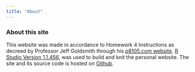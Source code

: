 ```yaml
---
title: "About"
---
```


### About this site

This website was made in accordance to Homework 4 Instructions as decreed by Professor Jeff Goldsmith through his [p8105.com website](p8105.com).
[R Studio Version 1.1.456](https://www.rstudio.com/products/rstudio/download/), was used to build and knit the personal website. 
The site and its source code is hosted on [Github](https://github.com/noshame11/TheAccidentalLoverofaDataScientist.github.io). 

